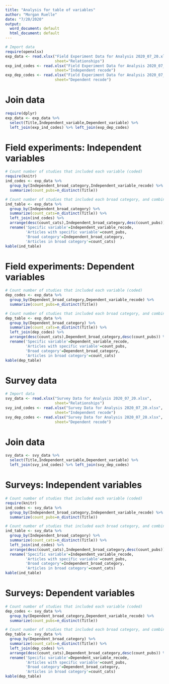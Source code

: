 ---
title: "Analysis for table of variables"
author: "Morgan Ruelle"
date: "7/20/2020"
output:
  word_document: default
  html_document: default
---
```{r}
# Import data
require(openxlsx)
exp_data <- read.xlsx("Field Experiment Data for Analysis 2020_07_20.xlsx",   
                      sheet="Relationships")
exp_ind_codes <- read.xlsx("Field Experiment Data for Analysis 2020_07_20.xlsx",
                      sheet="Independent recode")
exp_dep_codes <- read.xlsx("Field Experiment Data for Analysis 2020_07_20.xlsx",
                      sheet="Dependent recode")
```
# Join data
```{r}
require(dplyr)
exp_data <- exp_data %>%
  select(Title,Independent_variable,Dependent_variable) %>% 
  left_join(exp_ind_codes) %>% left_join(exp_dep_codes)
```
# Field experiments: Independent variables
```{r}
# Count number of studies that included each variable (coded)
require(knitr)
ind_codes <- exp_data %>% 
  group_by(Independent_broad_category,Independent_variable_recode) %>% 
  summarize(count_pubs=n_distinct(Title))

# Count number of studies that included each broad category, and combine with the previous table
ind_table <- exp_data %>% 
  group_by(Independent_broad_category) %>% 
  summarize(count_cats=n_distinct(Title)) %>%
  left_join(ind_codes) %>% 
  arrange(desc(count_cats),Independent_broad_category,desc(count_pubs)) %>%
  rename('Specific variable'=Independent_variable_recode,
         'Articles with specific variable'=count_pubs,
         'Broad category'=Independent_broad_category,
         'Articles in broad category'=count_cats)
kable(ind_table)
```
# Field experiments: Dependent variables
```{r}
# Count number of studies that included each variable (coded)
dep_codes <- exp_data %>% 
  group_by(Dependent_broad_category,Dependent_variable_recode) %>% 
  summarize(count_pubs=n_distinct(Title))

# Count number of studies that included each broad category, and combine with the previous table
dep_table <- exp_data %>% 
  group_by(Dependent_broad_category) %>% 
  summarize(count_cats=n_distinct(Title)) %>%
  left_join(dep_codes) %>% 
  arrange(desc(count_cats),Dependent_broad_category,desc(count_pubs)) %>%
  rename('Specific variable'=Dependent_variable_recode,
         'Articles with specific variable'=count_pubs,
         'Broad category'=Dependent_broad_category,
         'Articles in broad category'=count_cats)
kable(dep_table)
```

# Survey data
```{r}
# Import data
svy_data <- read.xlsx("Survey Data for Analysis 2020_07_20.xlsx",   
                      sheet="Relationships")
svy_ind_codes <- read.xlsx("Survey Data for Analysis 2020_07_20.xlsx",
                      sheet="Independent recode")
svy_dep_codes <- read.xlsx("Survey Data for Analysis 2020_07_20.xlsx",
                      sheet="Dependent recode")
```
# Join data
```{r}
svy_data <- svy_data %>%
  select(Title,Independent_variable,Dependent_variable) %>% 
  left_join(svy_ind_codes) %>% left_join(svy_dep_codes)
```
# Surveys: Independent variables
```{r}
# Count number of studies that included each variable (coded)
require(knitr)
ind_codes <- svy_data %>% 
  group_by(Independent_broad_category,Independent_variable_recode) %>% 
  summarize(count_pubs=n_distinct(Title))

# Count number of studies that included each broad category, and combine with the previous table
ind_table <- svy_data %>% 
  group_by(Independent_broad_category) %>% 
  summarize(count_cats=n_distinct(Title)) %>%
  left_join(ind_codes) %>% 
  arrange(desc(count_cats),Independent_broad_category,desc(count_pubs)) %>%
  rename('Specific variable'=Independent_variable_recode,
         'Articles with specific variable'=count_pubs,
         'Broad category'=Independent_broad_category,
         'Articles in broad category'=count_cats)
kable(ind_table)
```
# Surveys: Dependent variables
```{r}
# Count number of studies that included each variable (coded)
dep_codes <- svy_data %>% 
  group_by(Dependent_broad_category,Dependent_variable_recode) %>% 
  summarize(count_pubs=n_distinct(Title))

# Count number of studies that included each broad category, and combine with the previous table
dep_table <- svy_data %>% 
  group_by(Dependent_broad_category) %>% 
  summarize(count_cats=n_distinct(Title)) %>%
  left_join(dep_codes) %>% 
  arrange(desc(count_cats),Dependent_broad_category,desc(count_pubs)) %>%
  rename('Specific variable'=Dependent_variable_recode,
         'Articles with specific variable'=count_pubs,
         'Broad category'=Dependent_broad_category,
         'Articles in broad category'=count_cats)
kable(dep_table)
```

